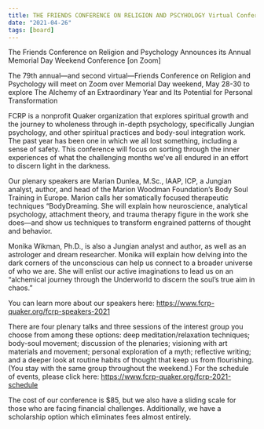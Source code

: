 ```yaml
---
title: THE FRIENDS CONFERENCE ON RELIGION AND PSCYHOLOGY Virtual Conference, May 28-30, 2021
date: "2021-04-26"
tags: [board]
---
```


The Friends Conference on Religion and Psychology Announces its Annual Memorial Day Weekend Conference [on Zoom]

The 79th annual—and second virtual—Friends Conference on Religion and Psychology will meet on Zoom over Memorial Day weekend,
May 28-30 to explore The Alchemy of an Extraordinary Year and Its Potential for Personal Transformation

FCRP is a nonprofit Quaker organization that explores spiritual growth and the journey to wholeness through in-depth psychology, specifically Jungian psychology, and other spiritual practices and body-soul integration work. The past year has been one in which we all lost something, including a sense of safety. This conference will focus on sorting through the inner experiences of what the challenging months we’ve all endured in an effort to discern light in the darkness.

Our plenary speakers are Marian Dunlea, M.Sc., IAAP, ICP, a Jungian analyst, author, and head of the Marion Woodman Foundation’s Body Soul Training in Europe. Marion calls her somatically focused therapeutic techniques “BodyDreaming. She will explain how neuroscience, analytical psychology, attachment theory, and trauma therapy figure in the work she does—and show us techniques to transform engrained patterns of thought and behavior.

Monika Wikman, Ph.D., is also a Jungian analyst and author, as well as an astrologer and dream researcher. Monika will explain how delving into the dark corners of the unconscious can help us connect to a broader universe of who we are. She will enlist our active imaginations to lead us on an “alchemical journey through the Underworld to discern the soul’s true aim in chaos.”

You can learn more about our speakers here:
https://www.fcrp-quaker.org/fcrp-speakers-2021

There are four plenary talks and three sessions of the interest group you choose from among these options: deep meditation/relaxation techniques; body-soul movement; discussion of the plenaries; visioning with art materials and movement; personal exploration of a myth; reflective writing; and a deeper look at routine habits of thought that keep us from flourishing. (You stay with the same group throughout the weekend.)
For the schedule of events, please click here: https://www.fcrp-quaker.org/fcrp-2021-schedule

The cost of our conference is $85, but we also have a sliding scale for those who are facing financial challenges. Additionally, we have a scholarship option which eliminates fees almost entirely.
